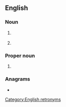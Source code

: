 {{also|clì|clí}}
==English==

===Noun===
{{en-noun}}

# {{lb|en|computing}} {{initialism of|en|command line interface}}
# {{lb|en|computing}} {{initialism of|en|command-line interpreter}}

===Proper noun===
{{en-proper noun}}

# {{lb|en|computing}} {{initialism of|en|Common Language Infrastructure|nodot=1}} {{gloss|for [[.NET]].}}

===Anagrams===
* {{anagrams|en|a=cil|CIL|LCI|LIC|Lic|Lic.|lic|lic.}}

{{cln|en|three-letter abbreviations}}
[[Category:English retronyms]]